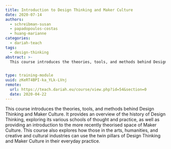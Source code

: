 ```yaml
---
title: Introduction to Design Thinking and Maker Culture
date: 2020-07-14
authors:
  - schreibman-susan
  - papadopoulos-costas
  - huang-marianne
categories:
  - dariah-teach
tags:
  - design-thinking
abstract: >-
  This course introduces the theories, tools, and methods behind Design Thinking and Maker Culture. It provides an overview of the history of Design Thinking, exploring its various schools of thought and practice, as well as providing an introduction to the more recently theorised space of Maker Culture. This course also explores how those in the arts, humanities, and creative and cultural industries can use the twin pillars of Design Thinking and Maker Culture in their everyday practice.


type: training-module
uuid: zKeRT4BPI-ka_YLk-LVnj
remote:
  url: https://teach.dariah.eu/course/view.php?id=54&section=0
  date: 2020-04-22
---
```


This course introduces the theories, tools, and methods behind Design Thinking and Maker Culture. It provides an overview of the history of Design Thinking, exploring its various schools of thought and practice, as well as providing an introduction to the more recently theorised space of Maker Culture. This course also explores how those in the arts, humanities, and creative and cultural industries can use the twin pillars of Design Thinking and Maker Culture in their everyday practice.

<CTA
  title="Interested in learning more?"
  subtitle="Check out Introduction to Design Thinking and Maker Culture"
  url="https://teach.dariah.eu/course/view.php?id=54&section=0"
/>
